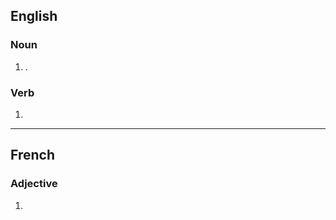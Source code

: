 ==English==

===Noun===
{{head|en|noun plural form}}

# {{plural of|malcontent|lang=en}}.

===Verb===
{{head|en|verb form}}

# {{en-third-person singular of|malcontent}}

----

==French==

===Adjective===
{{head|fr|adjective form}}

# {{masculine plural of|malcontent|lang=fr}}